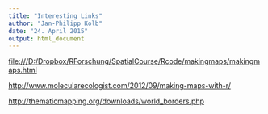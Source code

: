```yaml
---
title: "Interesting Links"
author: "Jan-Philipp Kolb"
date: "24. April 2015"
output: html_document
---
```


<file:///D:/Dropbox/RForschung/SpatialCourse/Rcode/makingmaps/makingmaps.html>

<http://www.molecularecologist.com/2012/09/making-maps-with-r/>

<http://thematicmapping.org/downloads/world_borders.php>
